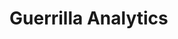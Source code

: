 # Guerrilla Analytics

<img src="data/GuerrillaAnalytics.png" class="img-responsive" alt=""> </div>

```r

```
